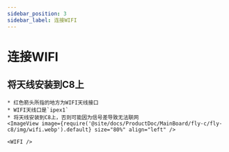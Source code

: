 ```yaml
---
sidebar_position: 3
sidebar_label: 连接WIFI
---
```




# 连接WIFI


## 将天线安装到C8上

    * 红色箭头所指的地方为WIFI天线接口
    * WIFI天线口是`ipex1`
    * 将天线安装到C8上，否则可能因为信号差导致无法联网
    <ImageView image={require('@site/docs/ProductDoc/MainBoard/fly-c/fly-c8/img/wifi.webp').default} size="80%" align="left" />  

    <WIFI />
